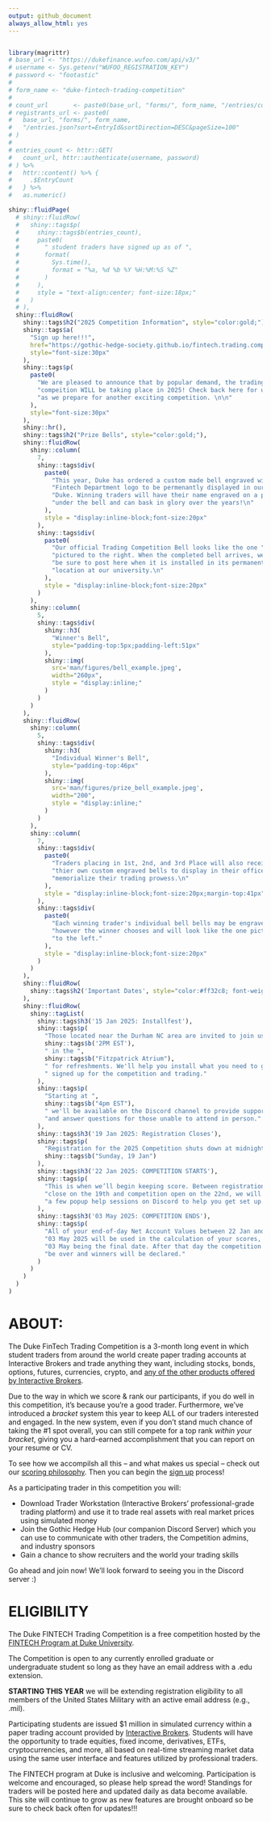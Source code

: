 ```yaml
---
output: github_document
always_allow_html: yes
---
```

```r

```

```r
library(magrittr)
# base_url <- "https://dukefinance.wufoo.com/api/v3/"
# username <- Sys.getenv("WUFOO_REGISTRATION_KEY")
# password <- "footastic"
# 
# form_name <- "duke-fintech-trading-competition"
# 
# count_url       <- paste0(base_url, "forms/", form_name, "/entries/count.json")
# registrants_url <- paste0(
#   base_url, "forms/", form_name,
#   "/entries.json?sort=EntryId&sortDirection=DESC&pageSize=100"
# )
# 
# entries_count <- httr::GET(
#   count_url, httr::authenticate(username, password)
# ) %>%
#   httr::content() %>% {
#     .$EntryCount
#   } %>%
#   as.numeric()

shiny::fluidPage(
  # shiny::fluidRow(
  #   shiny::tags$p(
  #     shiny::tags$b(entries_count),
  #     paste0(
  #       " student traders have signed up as of ", 
  #       format(
  #         Sys.time(),
  #         format = "%a, %d %b %Y %H:%M:%S %Z"
  #       )
  #     ),
  #     style = "text-align:center; font-size:18px;"
  #   )
  # ),
  shiny::fluidRow(
    shiny::tags$h2("2025 Competition Information", style="color:gold;"),
    shiny::tags$a(
      "Sign up here!!!",
      href="https://gothic-hedge-society.github.io/fintech.trading.competition/articles/sign_up.html",
      style="font-size:30px"        
    ),
    shiny::tags$p(
      paste0(
        "We are pleased to announce that by popular demand, the trading ",
        "compeition WILL be taking place in 2025! Check back here for updates ",
        "as we prepare for another exciting competition. \n\n"
      ),
      style="font-size:30px"
    ),
    shiny::hr(),
    shiny::tags$h2("Prize Bells", style="color:gold;"),
    shiny::fluidRow(
      shiny::column(
        7,
        shiny::tags$div(
          paste0(
            "This year, Duke has ordered a custom made bell engraved with the ",
            "Fintech Department logo to be permenantly displayed in our Atrium at ",
            "Duke. Winning traders will have their name engraved on a plaque ",
            "under the bell and can bask in glory over the years!\n"
          ),
          style = "display:inline-block;font-size:20px"
        ),
        shiny::tags$div(
          paste0(
            "Our official Trading Competition Bell looks like the one ",
            "pictured to the right. When the completed bell arrives, we will ",
            "be sure to post here when it is installed in its permanent ",
            "location at our university.\n"
          ),
          style = "display:inline-block;font-size:20px"
        )
      ),
      shiny::column(
        5,
        shiny::tags$div(
          shiny::h3(
            "Winner's Bell", 
            style="padding-top:5px;padding-left:51px"
          ),
          shiny::img(
            src='man/figures/bell_example.jpeg', 
            width="260px",
            style = "display:inline;"
          )
        )
      )
    ),
    shiny::fluidRow(
      shiny::column(
        5,
        shiny::tags$div(
          shiny::h3(
            "Individual Winner's Bell", 
            style="padding-top:46px"
          ),
          shiny::img(
            src='man/figures/prize_bell_example.jpeg', 
            width="200",
            style = "display:inline;"
          )
        )
      ),
      shiny::column(
        7,
        shiny::tags$div(
          paste0(
            "Traders placing in 1st, 2nd, and 3rd Place will also receive ",
            "thier own custom engraved bells to display in their offices to ",
            "memorialize their trading prowess.\n"
          ),
          style = "display:inline-block;font-size:20px;margin-top:41px"
        ),
        shiny::tags$div(
          paste0(
            "Each winning trader's individual bell bells may be engraved ",
            "however the winner chooses and will look like the one pictured ",
            "to the left."
          ),
          style = "display:inline-block;font-size:20px"
        )
      )
    ),
    shiny::fluidRow( 
      shiny::tags$h2('Important Dates', style="color:#ff32c8; font-weight:bold")
    ),
    shiny::fluidRow(
      shiny::tagList(
        shiny::tags$h3('15 Jan 2025: Installfest'),
        shiny::tags$p(
          "Those located near the Durham NC area are invited to join us at ",
          shiny::tags$b('2PM EST'),
          " in the ",
          shiny::tags$b("Fitzpatrick Atrium"),
          " for refreshments. We'll help you install what you need to get ",
          " signed up for the competition and trading."
        ),
        shiny::tags$p(
          "Starting at ",
          shiny::tags$b("4pm EST"),
          " we'll be available on the Discord channel to provide support ",
          "and answer questions for those unable to attend in person."
        ),
        shiny::tags$h3('19 Jan 2025: Registration Closes'),
        shiny::tags$p(
          "Registration for the 2025 Competition shuts down at midnight on ",
          shiny::tags$b("Sunday, 19 Jan")
        ),
        shiny::tags$h3('22 Jan 2025: COMPETITION STARTS'),
        shiny::tags$p(
          "This is when we’ll begin keeping score. Between registration ",
          "close on the 19th and competition open on the 22nd, we will hold ",
          "a few popup help sessions on Discord to help you get set up."
        ),
        shiny::tags$h3('03 May 2025: COMPETITION ENDS'),
        shiny::tags$p(
          "All of your end-of-day Net Account Values between 22 Jan and ",
          "03 May 2025 will be used in the calculation of your scores, with ",
          "03 May being the final date. After that day the competition will ",
          "be over and winners will be declared."
        )
      )
    )
  )
)
```

# ABOUT:

The Duke FinTech Trading Competition is a 3-month long event in which student
traders from around the world create paper trading accounts at Interactive 
Brokers and trade anything they want, including stocks, bonds, options, futures,
currencies, crypto, and [any of the other products offered by Interactive 
Brokers](https://www.interactivebrokers.com/en/trading/products-invest-prod.php).

Due to the way in which we score & rank our participants, if you do well in this competition, it's because you're a good trader. Furthermore, we've introduced a
*bracket* system this year to keep ALL of our traders interested and engaged. In
the new system, even if you don't stand much chance of taking the #1 spot
overall, you can still compete for a top rank *within your bracket*, giving you
a hard-earned accomplishment that you can report on your resume or CV.

To see how we accompilsh all this -- and what makes us special -- check out our [scoring philosophy](https://gothic-hedge-society.github.io/fintech.trading.competition/articles/Scoring.html). Then you can begin the [sign up](https://gothic-hedge-society.github.io/fintech.trading.competition/articles/sign_up.html) process!

As a participating trader in this competition you will:

- Download Trader Workstation (Interactive Brokers' professional-grade trading
platform) and use it to trade real assets with real market prices using 
simulated money
- Join the Gothic Hedge Hub (our companion Discord Server) which you can use 
to communicate with other traders, the Competition admins, and industry 
sponsors
- Gain a chance to show recruiters and the world your trading skills

Go ahead and join now! We'll look forward to seeing you in the Discord server :)

# ELIGIBILITY
The Duke FINTECH Trading Competition is a free competition hosted by the [FINTECH Program at Duke University](https://fintech.meng.duke.edu/).

The Competition is open to any currently enrolled graduate or undergraduate
student so long as they have an email address with a .edu extension. 

**STARTING THIS YEAR** we will be extending registration eligibility to all 
members of the United States Military with an active email address (e.g., .mil).

Participating students are issued $1 million in simulated currency within a
paper trading account provided by [Interactive Brokers](https://www.interactivebrokers.com/en/trading/products-invest-prod.php).
Students will have the opportunity to trade equities, fixed income, derivatives,
ETFs, cryptocurrencies, and more, all based on real-time streaming market data
using the same user interface and features utilized by professional traders.

The FINTECH program at Duke is inclusive and welcoming. Participation is welcome
and encouraged, so please help spread the word! Standings for traders will be posted here and updated daily as data become available. This site will continue to grow as 
new features are brought onboard so be sure to check back often for updates!!!


